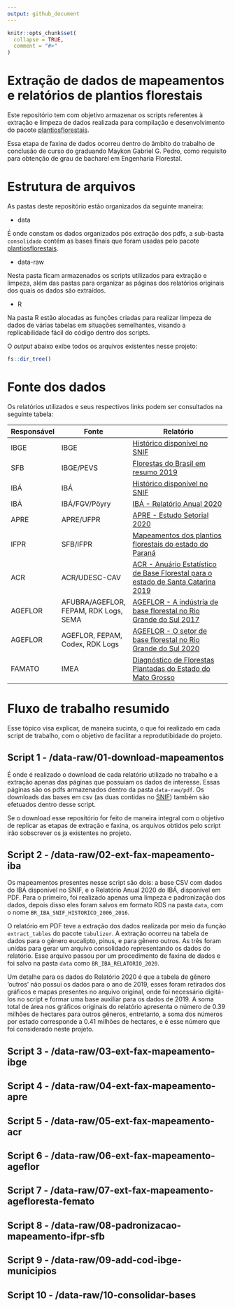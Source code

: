 ```yaml
---
output: github_document
---
```


<!-- README.md is generated from README.Rmd. Please edit that file -->

```r
knitr::opts_chunk$set(
  collapse = TRUE,
  comment = "#>"
)
```

# Extração de dados de mapeamentos e relatórios de plantios florestais

<!-- badges: start -->

<!-- badges: end -->

Este repositório tem com objetivo armazenar os scripts referentes à extração e limpeza de dados realizada para compilação e desenvolvimento do pacote [plantiosflorestais](https://github.com/maykongpedro/plantiosflorestais).

Essa etapa de faxina de dados ocorreu dentro do âmbito do trabalho de conclusão de curso do graduando Maykon Gabriel G. Pedro, como requisito para obtenção de grau de bacharel em Engenharia Florestal.

# Estrutura de arquivos

As pastas deste repositório estão organizados da seguinte maneira:

-   data

É onde constam os dados organizados pós extração dos pdfs, a sub-basta `consolidado` contém as bases finais que foram usadas pelo pacote [plantiosflorestais](https://github.com/maykongpedro/plantiosflorestais).

-   data-raw

Nesta pasta ficam armazenados os scripts utilizados para extração e limpeza, além das pastas para organizar as páginas dos relatórios originais dos quais os dados são extraídos.

-   R

Na pasta R estão alocadas as funções criadas para realizar limpeza de dados de várias tabelas em situações semelhantes, visando a replicabilidade fácil do código dentro dos scripts.

O *output* abaixo exibe todos os arquivos existentes nesse projeto:

```r
fs::dir_tree()
```

# Fonte dos dados

Os relatórios utilizados e seus respectivos links podem ser consultados na seguinte tabela:




| Responsável | Fonte                                 | Relatório                                                                                                                                                                                            |
|-------------|---------------------------------------|------------------------------------------------------------------------------------------------------------------------------------------------------------------------------------------------------|
| IBGE        | IBGE                                  | [Histórico disponível no SNIF](https://dados.gov.br/dataset/sistema-nacional-de-informacoes-florestais-snif/resource/fdf7e4ce-8475-4205-8aad-3f97665b8a41)                                           |
| SFB         | IBGE/PEVS                             | [Florestas do Brasil em resumo 2019](http://www.acr.org.br/uploads/biblioteca/Florestas_Brasil_2019_Portugues.pdf)                                                                                   |
| IBÁ         | IBÁ                                   | [Histórico disponível no SNIF](https://dados.gov.br/dataset/sistema-nacional-de-informacoes-florestais-snif/resource/43251bd6-e2c9-4dc8-93c9-379bf15e29d9)                                           |
| IBÁ         | IBÁ/FGV/Pöyry                         | [IBÁ - Relatório Anual 2020](https://www.iba.org/datafiles/publicacoes/relatorios/relatorio-iba-2020.pdf)                                                                                            |
| APRE        | APRE/UFPR                             | [APRE - Estudo Setorial 2020](https://apreflorestas.com.br/publicacoes/estudo-setorial-apre-2020-2/)                                                                                                 |
| IFPR        | SFB/IFPR                              | [Mapeamentos dos plantios florestais do estado do Paraná](https://apreflorestas.com.br/publicacoes/ifpr-e-sfb-mapeamento-dos-plantios-florestais-do-estado-do-parana/)                               |
| ACR         | ACR/UDESC-CAV                         | [ACR - Anuário Estatístico de Base Florestal para o estado de Santa Catarina 2019](http://www.acr.org.br/uploads/biblioteca/Anuario_ACR_2019_atualizado.pdf)                                         |
| AGEFLOR     | AFUBRA/AGEFLOR, FEPAM, RDK Logs, SEMA | [AGEFLOR - A indústria de base florestal no Rio Grande do Sul 2017](http://www.ageflor.com.br/noticias/wp-content/uploads/2017/08/A-INDUSTRIA-DE-BASE-FLORESTAL-NO-RS-2017.pdf)                      |
| AGEFLOR     | AGEFLOR, FEPAM, Codex, RDK Logs       | [AGEFLOR - O setor de base florestal no Rio Grande do Sul 2020](http://www.ageflor.com.br/noticias/wp-content/uploads/2020/12/O-Setor-de-Base-Florestal-no-Rio-Grande-do-Sul-2020-ano-base-2019.pdf) |
| FAMATO      | IMEA                                  | [Diagnóstico de Florestas Plantadas do Estado do Mato Grosso](http://www.arefloresta.org.br/uploads/downloads/00072201414739.pdf)                                                                    |

# Fluxo de trabalho resumido
Esse tópico visa explicar, de maneira sucinta, o que foi realizado em cada script de trabalho, com o objetivo de facilitar a reprodutibidade do projeto.

## Script 1 - /data-raw/01-download-mapeamentos
É onde é realizado o download de cada relatório utilizado no trabalho e a extração apenas das páginas que possuíam os dados de interesse. Essas páginas são os pdfs armazenados dentro da pasta `data-raw/pdf`. Os downloads das bases em csv (as duas contidas no [SNIF](https://dados.gov.br/dataset/sistema-nacional-de-informacoes-florestais-snif)) também são efetuados dentro desse script.

Se o download esse repositório for feito de maneira integral com o objetivo de replicar as etapas de extração e faxina, os arquivos obtidos pelo script irão sobscrever os ja existentes no projeto.



## Script 2 - /data-raw/02-ext-fax-mapeamento-iba
Os mapeamentos presentes nesse script são dois: a base CSV com dados do IBÁ disponível no SNIF, e o Relatório Anual 2020 do IBÁ, disponível em PDF.
Para o primeiro, foi realizado apenas uma limpeza e padronização dos dados, depois disso eles foram salvos em formato RDS na pasta `data`, com o nome `BR_IBA_SNIF_HISTORICO_2006_2016`.

O relatório em PDF teve a extração dos dados realizada por meio da função `extract_tables` do pacote `tabulizer`. A extração ocorreu na tabela de dados para o gênero eucalipto, pinus, e para gênero outros. As três foram unidas para gerar um arquivo consolidado representando os dados do relatório. Esse arquivo passou por um procedimento de faxina de dados e foi salvo na pasta `data` como `BR_IBA_RELATORIO_2020`.

Um detalhe para os dados do Relatório 2020 é que a tabela de gênero 'outros' não possui os dados para o ano de 2019, esses foram retirados dos gráficos e mapas presentes no arquivo original, onde foi necessário digitá-los no script e formar uma base auxiliar para os dados de 2019. A soma total de área nos gráficos originais do relatório apresenta o número de 0.39 milhões de hectares para outros gêneros, entretanto, a soma dos números por estado corresponde a 0.41 milhões de hectares, e é esse número que foi considerado neste projeto.


## Script 3 - /data-raw/03-ext-fax-mapeamento-ibge


## Script 4 - /data-raw/04-ext-fax-mapeamento-apre


## Script 5 - /data-raw/05-ext-fax-mapeamento-acr


## Script 6 - /data-raw/06-ext-fax-mapeamento-ageflor


## Script 7 - /data-raw/07-ext-fax-mapeamento-agefloresta-femato


## Script 8 - /data-raw/08-padronizacao-mapeamento-ifpr-sfb


## Script 9 - /data-raw/09-add-cod-ibge-municipios


## Script 10 - /data-raw/10-consolidar-bases



